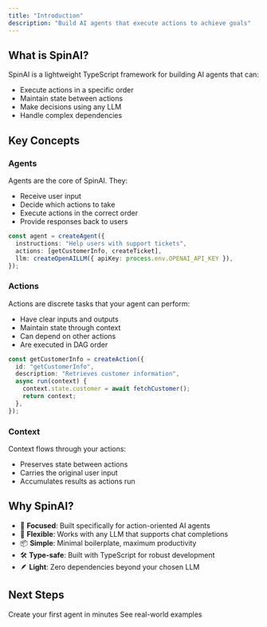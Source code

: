 ```yaml
---
title: "Introduction"
description: "Build AI agents that execute actions to achieve goals"
---
```


## What is SpinAI?

SpinAI is a lightweight TypeScript framework for building AI agents that can:

- Execute actions in a specific order
- Maintain state between actions
- Make decisions using any LLM
- Handle complex dependencies

## Key Concepts

### Agents

Agents are the core of SpinAI. They:

- Receive user input
- Decide which actions to take
- Execute actions in the correct order
- Provide responses back to users

```typescript
const agent = createAgent({
  instructions: "Help users with support tickets",
  actions: [getCustomerInfo, createTicket],
  llm: createOpenAILLM({ apiKey: process.env.OPENAI_API_KEY }),
});
```

### Actions

Actions are discrete tasks that your agent can perform:

- Have clear inputs and outputs
- Maintain state through context
- Can depend on other actions
- Are executed in DAG order

```typescript
const getCustomerInfo = createAction({
  id: "getCustomerInfo",
  description: "Retrieves customer information",
  async run(context) {
    context.state.customer = await fetchCustomer();
    return context;
  },
});
```

### Context

Context flows through your actions:

- Preserves state between actions
- Carries the original user input
- Accumulates results as actions run

## Why SpinAI?

- 🎯 **Focused**: Built specifically for action-oriented AI agents
- 🔄 **Flexible**: Works with any LLM that supports chat completions
- 📦 **Simple**: Minimal boilerplate, maximum productivity
- 🛠️ **Type-safe**: Built with TypeScript for robust development
- 🪶 **Light**: Zero dependencies beyond your chosen LLM

## Next Steps

<CardGroup>
  <Card title="Quickstart" icon="bolt" href="/get-started/quickstart">
    Create your first agent in minutes
  </Card>
  <Card title="Examples" icon="lightbulb" href="/examples">
    See real-world examples
  </Card>
</CardGroup>
